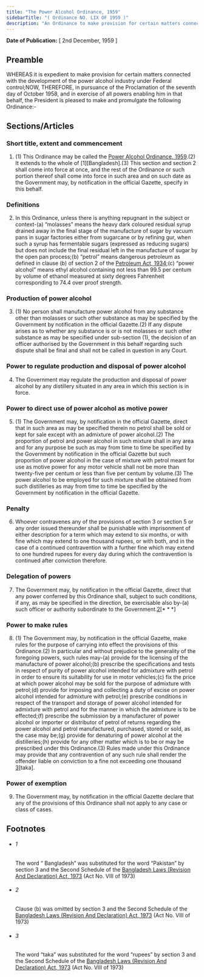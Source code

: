 ```yaml
---
title: "The Power Alcohol Ordinance, 1959"
sidebarTitle: "( Ordinance NO. LIX OF 1959 )"
description: "An Ordinance to make provision for certain matters connected with the development of the power alcohol industry.♣"
---
```


**Date of Publication:** [ 2nd December, 1959 ]

## Preamble

WHEREAS it is expedient to make provision for certain matters connected with the development of the power alcohol industry under Federal control;NOW, THEREFORE, in pursuance of the Proclamation of the seventh day of October 1958, and in exercise of all powers enabling him in that behalf, the President is pleased to make and promulgate the following Ordinance:-

## Sections/Articles

### Short title, extent and commencement

1. (1) This Ordinance may be called the [Power Alcohol Ordinance, 1959](/act-293.html "Power Alcohol Ordinance, 1959").(2) It extends to the whole of [1][Bangladesh].(3) This section and section 2 shall come into force at once, and the rest of the Ordinance or such portion thereof shall come into force in such area and on such date as the Government may, by notification in the official Gazette, specify in this behalf.

### Definitions

2. In this Ordinance, unless there is anything repugnant in the subject or context-(a) “molasses” means the heavy dark coloured residual syrup drained away in the final stage of the manufacture of sugar by vacuum pans in sugar factories either from sugarcane or by refining gur, when such a syrup has fermentable sugars (expressed as reducing sugars) but does not include the final residual left in the manufacture of sugar by the open pan process;(b) “petrol” means dangerous petroleum as defined in clause (b) of section 2 of the [Petroleum Act, 1934](/act-166.html "Petroleum Act, 1934");(c) “power alcohol” means ethyl alcohol containing not less than 99.5 per centum by volume of ethanol measured at sixty degrees Fahrenheit corresponding to 74.4 over proof strength.

### Production of power alcohol

3. (1) No person shall manufacture power alcohol from any substance other than molasses or such other substance as may be specified by the Government by notification in the official Gazette.(2) If any dispute arises as to whether any substance is or is not molasses or such other substance as may be specified under sub-section (1), the decision of an officer authorised by the Government in this behalf regarding such dispute shall be final and shall not be called in question in any Court.

### Power to regulate production and disposal of power alcohol

4. The Government may regulate the production and disposal of power alcohol by any distillery situated in any area in which this section is in force.

### Power to direct use of power alcohol as motive power

5. (1) The Government may, by notification in the official Gazette, direct that in such area as may be specified therein no petrol shall be sold or kept for sale except with an admixture of power alcohol.(2) The proportion of petrol and power alcohol in such mixture shall in any area and for any purpose be such as may from time to time be specified by the Government by notification in the official Gazette but such proportion of power alcohol in the case of mixture with petrol meant for use as motive power for any motor vehicle shall not be more than twenty-five per centum or less than five per centum by volume.(3) The power alcohol to be employed for such mixture shall be obtained from such distilleries as may from time to time be specified by the Government by notification in the official Gazette.

### Penalty

6. Whoever contravenes any of the provisions of section 3 or section 5 or any order issued thereunder shall be punishable with imprisonment of either description for a term which may extend to six months, or with fine which may extend to one thousand rupees, or with both, and in the case of a continued contravention with a further fine which may extend to one hundred rupees for every day during which the contravention is continued after conviction therefore.

### Delegation of powers

7. The Government may, by notification in the official Gazette, direct that any power conferred by this Ordinance shall, subject to such conditions, if any, as may be specified in the direction, be exercisable also by-(a) such officer or authority subordinate to the Government.[2](1)[\* \* \*]

### Power to make rules

8. (1) The Government may, by notification in the official Gazette, make rules for the purpose of carrying into effect the provisions of this Ordinance.(2) In particular and without prejudice to the generality of the foregoing powers, such rules may-(a) provide for the licensing of the manufacture of power alcohol;(b) prescribe the specifications and tests in respect of purity of power alcohol intended for admixture with petrol in order to ensure its suitability for use in motor vehicles;(c) fix the price at which power alcohol may be sold for the purpose of admixture with petrol;(d) provide for imposing and collecting a duty of excise on power alcohol intended for admixture with petrol;(e) prescribe conditions in respect of the transport and storage of power alcohol intended for admixture with petrol and for the manner in which the admixture is to be effected;(f) prescribe the submission by a manufacturer of power alcohol or importer or distributor of petrol of returns regarding the power alcohol and petrol manufactured, purchased, stored or sold, as the case may be;(g) provide for denaturing of power alcohol at the distilleries;(h) provide for any other matter which is to be or may be prescribed under this Ordinance.(3) Rules made under this Ordinance may provide that any contravention of any such rule shall render the offender liable on conviction to a fine not exceeding one thousand [3](1)[taka].

### Power of exemption

9. The Government may, by notification in the official Gazette declare that any of the provisions of this Ordinance shall not apply to any case or class of cases.

## Footnotes

- ###### 1

  The word “ Bangladesh” was substituted for the word “Pakistan” by section 3 and the Second Schedule of the [Bangladesh Laws (Revision And Declaration) Act, 1973](/act-430.html "Bangladesh Laws (Revision And Declaration) Act, 1973") (Act No. VIII of 1973)

- ###### 2

  Clause (b) was omitted by section 3 and the Second Schedule of the [Bangladesh Laws (Revision And Declaration) Act, 1973](/act-430.html "Bangladesh Laws (Revision And Declaration) Act, 1973") (Act No. VIII of 1973)

- ###### 3

  The word “taka” was substituted for the word “rupees” by section 3 and the Second Schedule of the [Bangladesh Laws (Revision And Declaration) Act, 1973](/act-430.html "Bangladesh Laws (Revision And Declaration) Act, 1973") (Act No. VIII of 1973)
